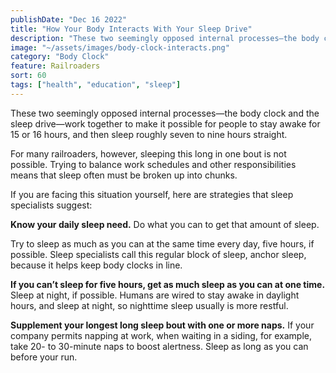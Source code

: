 ```yaml
---
publishDate: "Dec 16 2022"
title: "How Your Body Interacts With Your Sleep Drive"
description: "These two seemingly opposed internal processes—the body clock and the sleep drive—work together to make it possible for people to stay awake for 15 or 16 hours, and then sleep roughly seven to nine hours straight."
image: "~/assets/images/body-clock-interacts.png"
category: "Body Clock"
feature: Railroaders
sort: 60
tags: ["health", "education", "sleep"]
---
```

These two seemingly opposed internal processes—the body clock and the sleep drive—work together to make it possible for people to stay awake for 15 or 16 hours, and then sleep roughly seven to nine hours straight.

For many railroaders, however, sleeping this long in one bout is not possible. Trying to balance work schedules and other responsibilities means that sleep often must be broken up into chunks.

If you are facing this situation yourself, here are strategies that sleep specialists suggest:

**Know your daily sleep need.** Do what you can to get that amount of sleep.

Try to sleep as much as you can at the same time every day, five hours, if possible. Sleep specialists call this regular block of sleep, anchor sleep, because it helps keep body clocks in line.

**If you can’t sleep for five hours, get as much sleep as you can at one time.**
Sleep at night, if possible. Humans are wired to stay awake in daylight hours, and sleep at night, so nighttime sleep usually is more restful.

**Supplement your longest long sleep bout with one or more naps.**
If your company permits napping at work, when waiting in a siding, for example, take 20- to 30-minute naps to boost alertness. Sleep as long as you can before your run.